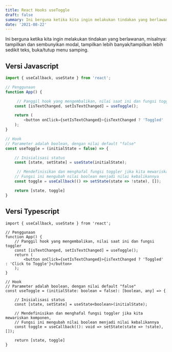 ```yaml
---
title: React Hooks useToggle
draft: false
summary: Ini berguna ketika kita ingin melakukan tindakan yang berlawanan.
date: '2021-08-22'
---
```


Ini berguna ketika kita ingin melakukan tindakan yang berlawanan, misalnya: tampilkan dan sembunyikan modal, tampilkan lebih banyak/tampilkan lebih sedikit teks, buka/tutup menu samping.

## Versi Javascript

```js:useToggle.js
import { useCallback, useState } from 'react';

// Penggunaan
function App() {

     // Panggil hook yang mengembalikan, nilai saat ini dan fungsi toggler
    const [isTextChanged, setIsTextChanged] = useToggle();

    return (
        <button onClick={setIsTextChanged}>{isTextChanged ? 'Toggled' : 'Click to Toggle'}</button>
    );
}

// Hook
// Parameter adalah boolean, dengan nilai default "false"
const useToggle = (initialState = false) => {

    // Inisialisasi status
    const [state, setState] = useState(initialState);

     // Mendefinisikan dan menghafal fungsi toggler jika kita mewariskan komponen,
    // Fungsi ini mengubah nilai boolean menjadi nilai kebalikannya
    const toggle = useCallback(() => setState(state => !state), []);

    return [state, toggle]
}

```

## Versi Typescript

```ts:useToggle.tsx
import { useCallback, useState } from 'react';

// Penggunaan
function App() {
    // Panggil hook yang mengembalikan, nilai saat ini dan fungsi toggler
    const [isTextChanged, setIsTextChanged] = useToggle();
    return (
        <button onClick={setIsTextChanged}>{isTextChanged ? 'Toggled' : 'Click to Toggle'}</button>
    );
}

// Hook
// Parameter adalah boolean, dengan nilai default "false"
const useToggle = (initialState: boolean = false): [boolean, any] => {

    // Inisialisasi status
    const [state, setState] = useState<boolean>(initialState);

    // Mendefinisikan dan menghafal fungsi toggler jika kita mewariskan komponen,
    // Fungsi ini mengubah nilai boolean menjadi nilai kebalikannya
    const toggle = useCallback((): void => setState(state => !state), []);

    return [state, toggle]
}

```
